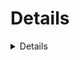 
<Meta title="Objects/Details" component={Details} />

# Details

<Preview>
  <Story name="default">
    <Details
      summary={text("summary", "Summary")}
      variant={select("variant", { "": null, compact: "compact" })}
    >
      {text("children", "children")}
    </Details>
  </Story>
</Preview>
